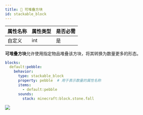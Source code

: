 ```yaml
---
title: 🥪 可堆叠方块
id: stackable_block
---
```


| 属性名称 | 属性类型 | 是否必需 |
|------|------|------|
| 自定义  | int  | 是    |

**可堆叠方块**允许使用指定物品堆叠该方块，将其转换为数量更多的形态。

```yml
blocks:
  default:pebble:
    behavior:
      type: stackable_block
      property: pebble  # 用于表示数量的属性名称
      items:
        - default:pebble
      sounds:
        stack: minecraft:block.stone.fall
```

![](/img/stackable_block.png)